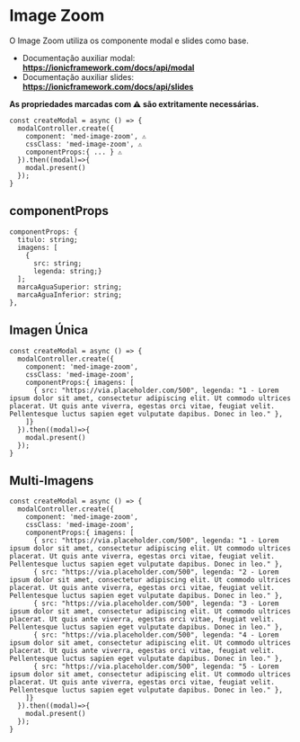 
<Meta title="Components/Compositions/Image Zoom/Usage" />

# Image Zoom

O Image Zoom utiliza os componente modal e slides como base.

- Documentação auxiliar modal: **https://ionicframework.com/docs/api/modal**
- Documentação auxiliar slides: **https://ionicframework.com/docs/api/slides**

**As propriedades marcadas com ⚠️ são extritamente necessárias.**

```
const createModal = async () => {
  modalController.create({
    component: 'med-image-zoom', ⚠️
    cssClass: 'med-image-zoom', ⚠️
    componentProps:{ ... } ⚠️
  }).then((modal)=>{
    modal.present()
  });
}
```

## componentProps

```
componentProps: {
  titulo: string;
  imagens: [
    {
      src: string;
      legenda: string;}
  ];
  marcaAguaSuperior: string;
  marcaAguaInferior: string;
},
```

## Imagen Única

```
const createModal = async () => {
  modalController.create({
    component: 'med-image-zoom',
    cssClass: 'med-image-zoom',
    componentProps:{ imagens: [
      { src: "https://via.placeholder.com/500", legenda: "1 - Lorem ipsum dolor sit amet, consectetur adipiscing elit. Ut commodo ultrices placerat. Ut quis ante viverra, egestas orci vitae, feugiat velit. Pellentesque luctus sapien eget vulputate dapibus. Donec in leo." },
    ]}
  }).then((modal)=>{
    modal.present()
  });
}
```

## Multi-Imagens

```
const createModal = async () => {
  modalController.create({
    component: 'med-image-zoom',
    cssClass: 'med-image-zoom',
    componentProps:{ imagens: [
      { src: "https://via.placeholder.com/500", legenda: "1 - Lorem ipsum dolor sit amet, consectetur adipiscing elit. Ut commodo ultrices placerat. Ut quis ante viverra, egestas orci vitae, feugiat velit. Pellentesque luctus sapien eget vulputate dapibus. Donec in leo." },
      { src: "https://via.placeholder.com/500", legenda: "2 - Lorem ipsum dolor sit amet, consectetur adipiscing elit. Ut commodo ultrices placerat. Ut quis ante viverra, egestas orci vitae, feugiat velit. Pellentesque luctus sapien eget vulputate dapibus. Donec in leo." },
      { src: "https://via.placeholder.com/500", legenda: "3 - Lorem ipsum dolor sit amet, consectetur adipiscing elit. Ut commodo ultrices placerat. Ut quis ante viverra, egestas orci vitae, feugiat velit. Pellentesque luctus sapien eget vulputate dapibus. Donec in leo." },
      { src: "https://via.placeholder.com/500", legenda: "4 - Lorem ipsum dolor sit amet, consectetur adipiscing elit. Ut commodo ultrices placerat. Ut quis ante viverra, egestas orci vitae, feugiat velit. Pellentesque luctus sapien eget vulputate dapibus. Donec in leo." },
      { src: "https://via.placeholder.com/500", legenda: "5 - Lorem ipsum dolor sit amet, consectetur adipiscing elit. Ut commodo ultrices placerat. Ut quis ante viverra, egestas orci vitae, feugiat velit. Pellentesque luctus sapien eget vulputate dapibus. Donec in leo." },
    ]}
  }).then((modal)=>{
    modal.present()
  });
}
```
